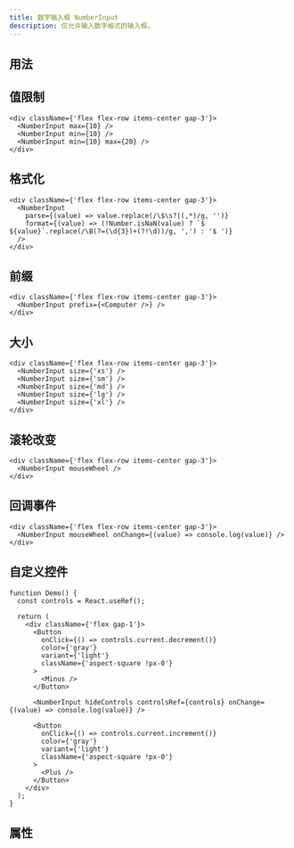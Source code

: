 ```yaml
---
title: 数字输入框 NumberInput
description: 仅允许输入数字格式的输入框。
---
```


## 用法

<Showcase componentName="NumberInput" />

## 值限制

```tsx preview editable
<div className={'flex flex-row items-center gap-3'}>
  <NumberInput max={10} />
  <NumberInput min={10} />
  <NumberInput min={10} max={20} />
</div>
```

## 格式化

```tsx preview editable
<div className={'flex flex-row items-center gap-3'}>
  <NumberInput
    parse={(value) => value.replace(/\$\s?|(,*)/g, '')}
    format={(value) => (!Number.isNaN(value) ? `$ ${value}`.replace(/\B(?=(\d{3})+(?!\d))/g, ',') : '$ ')}
  />
</div>
```

## 前缀

```tsx preview editable
<div className={'flex flex-row items-center gap-3'}>
  <NumberInput prefix={<Computer />} />
</div>
```

## 大小

```tsx preview editable
<div className={'flex flex-row items-center gap-3'}>
  <NumberInput size={'xs'} />
  <NumberInput size={'sm'} />
  <NumberInput size={'md'} />
  <NumberInput size={'lg'} />
  <NumberInput size={'xl'} />
</div>
```

## 滚轮改变

```tsx preview editable
<div className={'flex flex-row items-center gap-3'}>
  <NumberInput mouseWheel />
</div>
```

## 回调事件

```tsx preview editable
<div className={'flex flex-row items-center gap-3'}>
  <NumberInput mouseWheel onChange={(value) => console.log(value)} />
</div>
```

## 自定义控件

```tsx preview editable
function Demo() {
  const controls = React.useRef();

  return (
    <div className={'flex gap-1'}>
      <Button
        onClick={() => controls.current.decrement()}
        color={'gray'}
        variant={'light'}
        className={'aspect-square !px-0'}
      >
        <Minus />
      </Button>

      <NumberInput hideControls controlsRef={controls} onChange={(value) => console.log(value)} />

      <Button
        onClick={() => controls.current.increment()}
        color={'gray'}
        variant={'light'}
        className={'aspect-square !px-0'}
      >
        <Plus />
      </Button>
    </div>
  );
}
```

## 属性

<PropsTable componentName="NumberInput" />
